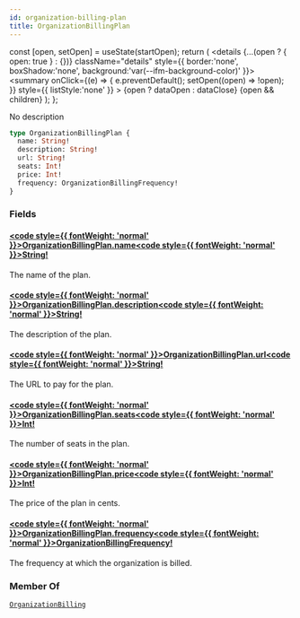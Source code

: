 ```yaml
---
id: organization-billing-plan
title: OrganizationBillingPlan
---
```









  const [open, setOpen] = useState(startOpen);
  return (
    <details {...(open ? { open: true } : {})} className="details" style={{ border:'none', boxShadow:'none', background:'var(--ifm-background-color)' }}>
      <summary
        onClick={(e) => {
          e.preventDefault();
          setOpen((open) => !open);
        }}
        style={{ listStyle:'none' }}
      >
      {open ? dataOpen : dataClose}
      </summary>
      {open && children}
    </details>
  );
};








No description


```graphql
type OrganizationBillingPlan {
  name: String!
  description: String!
  url: String!
  seats: Int!
  price: Int!
  frequency: OrganizationBillingFrequency!
}
```




### Fields

#### [<code style={{ fontWeight: 'normal' }}>OrganizationBillingPlan.<b>name</b></code>](#)<Bullet />[<code style={{ fontWeight: 'normal' }}><b>String!</b></code>](/swapi/types/scalars/string.mdx) <Badge class="badge badge--secondary badge--non_null" text="non-null"/> <Badge class="badge badge--secondary " text="scalar"/> 
The name of the plan.


#### [<code style={{ fontWeight: 'normal' }}>OrganizationBillingPlan.<b>description</b></code>](#)<Bullet />[<code style={{ fontWeight: 'normal' }}><b>String!</b></code>](/swapi/types/scalars/string.mdx) <Badge class="badge badge--secondary badge--non_null" text="non-null"/> <Badge class="badge badge--secondary " text="scalar"/> 
The description of the plan.


#### [<code style={{ fontWeight: 'normal' }}>OrganizationBillingPlan.<b>url</b></code>](#)<Bullet />[<code style={{ fontWeight: 'normal' }}><b>String!</b></code>](/swapi/types/scalars/string.mdx) <Badge class="badge badge--secondary badge--non_null" text="non-null"/> <Badge class="badge badge--secondary " text="scalar"/> 
The URL to pay for the plan.


#### [<code style={{ fontWeight: 'normal' }}>OrganizationBillingPlan.<b>seats</b></code>](#)<Bullet />[<code style={{ fontWeight: 'normal' }}><b>Int!</b></code>](/swapi/types/scalars/int.mdx) <Badge class="badge badge--secondary badge--non_null" text="non-null"/> <Badge class="badge badge--secondary " text="scalar"/> 
The number of seats in the plan.


#### [<code style={{ fontWeight: 'normal' }}>OrganizationBillingPlan.<b>price</b></code>](#)<Bullet />[<code style={{ fontWeight: 'normal' }}><b>Int!</b></code>](/swapi/types/scalars/int.mdx) <Badge class="badge badge--secondary badge--non_null" text="non-null"/> <Badge class="badge badge--secondary " text="scalar"/> 
The price of the plan in cents.


#### [<code style={{ fontWeight: 'normal' }}>OrganizationBillingPlan.<b>frequency</b></code>](#)<Bullet />[<code style={{ fontWeight: 'normal' }}><b>OrganizationBillingFrequency!</b></code>](/swapi/types/enums/organization-billing-frequency.mdx) <Badge class="badge badge--secondary badge--non_null" text="non-null"/> <Badge class="badge badge--secondary " text="enum"/> 
The frequency at which the organization is billed.






### Member Of

[`OrganizationBilling`](/swapi/types/objects/organization-billing.mdx)  <Badge class="badge badge--secondary badge--relation" text="object"/>